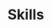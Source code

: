 
<Meta title="Components/Skills" component={Skills} />

# Skills

<Canvas>
  <Story name="default">
    <Skills
      skills={[
        {
          label: text("label", "Label"),
          filling: number("filling", 50, {
            range: true,
            min: 0,
            max: 100,
          }),
          progress: text("progress", "Progress"),
        },
      ]}
    />
  </Story>
</Canvas>
